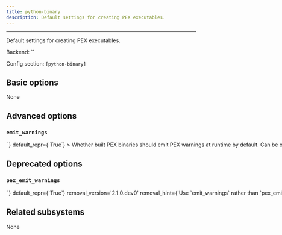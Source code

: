 ```yaml
---
title: python-binary
description: Default settings for creating PEX executables.
---
```



---

Default settings for creating PEX executables.

Backend: <span className="color--primary">``</span>

Config section: <span className="color--primary">`[python-binary]`</span>

<span className={styles.options}>

## Basic options

None

## Advanced options

### `emit_warnings`

<Option
  cli_repr={`--[no-]python-binary-emit-warnings`}
  env_repr='PANTS_PYTHON_BINARY_EMIT_WARNINGS'
  toml_repr={`[python-binary]
emit_warnings = <bool>`}
  default_repr={`True`}
>

Whether built PEX binaries should emit PEX warnings at runtime by default. Can be overridden by specifying the `emit_warnings` parameter of individual `pex_binary` targets

</Option>

## Deprecated options

### `pex_emit_warnings`

<Option
  cli_repr={`--[no-]python-binary-pex-emit-warnings`}
  env_repr='PANTS_PYTHON_BINARY_PEX_EMIT_WARNINGS'
  toml_repr={`[python-binary]
pex_emit_warnings = <bool>`}
  default_repr={`True`}
  removal_version='2.1.0.dev0'
  removal_hint={'Use `emit_warnings` rather than `pex_emit_warnings`.'}
>

Whether built PEX binaries should emit pex warnings at runtime by default. Can be overridden by specifying the `emit_warnings` parameter of individual `pex_binary` targets

</Option>

## Related subsystems

None

</span>
